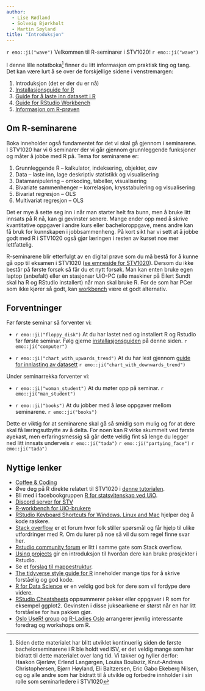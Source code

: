 ```yaml
---
author: 
  - Lise Rødland
  - Solveig Bjørkholt 
  - Martin Søyland
title: "Introduksjon"
---
```


`r emo::ji("wave")` Velkommen til R-seminarer i STV1020! `r emo::ji("wave")`

I denne lille notatboka^[Siden dette materialet har blitt utviklet kontinuerlig siden de første bachelorseminarene i R ble holdt ved ISV, er det veldig mange som har bidratt til dette materialet over lang tid. Vi takker og hyller derfor: Haakon Gjerløw, Erlend Langørgen, Louisa Boulaziz, Knut-Andreas Christophersen, Bjørn Høyland, Eli Baltzersen, Eric Gabo Ekeberg Nilsen, og og alle andre som har bidratt til å utvikle og forbedre innholder i sin rolle som seminarledere i STV1020] finner du litt informasjon om praktisk ting og tang. Det kan være lurt å se over de forskjellige sidene i venstremargen:

1. Introduksjon (det er der du er nå)
2. [Installasjonsguide for R](installasjon.qmd)
3. [Guide for å laste inn datasett i R](laste_data.qmd)
4. [Guide for RStudio Workbench](workbench.qmd)
5. [Informasjon om R-prøven](proveinfo.qmd)

## Om R-seminarene

Boka inneholder også fundamentet for det vi skal gå gjennom i seminarene. I STV1020 har vi 6 seminarer der vi går gjennom grunnleggende funksjoner og måter å jobbe med R på. Tema for seminarene er:

1. Grunnleggende R -- kalkulator, indeksering, objekter, osv
2. Data -- laste inn, lage deskriptiv statistikk og visualisering
3. Datamanipulering -- omkoding, tabeller, visualisering
4. Bivariate sammenhenger -- korrelasjon, krysstabulering og visualisering
5. Bivariat regresjon -- OLS
6. Multivariat regresjon -- OLS

Det er mye å sette seg inn i når man starter helt fra bunn, men å bruke litt innsats på R nå, kan gi gevinster senere. Mange ender opp med å skrive kvantitative oppgaver i andre kurs eller bacheloroppgave, mens andre kan få bruk for kunnskapen i jobbsammenheng. På kort sikt har vi sett at å jobbe godt med R i STV1020 også gjør læringen i resten av kurset noe mer lettfattelig.

R-seminarene blir etterfulgt av en digital prøve som du må bestå for å kunne gå opp til eksamen i STV1020 ([se emneside for STV1020](https://www.uio.no/studier/emner/sv/statsvitenskap/STV1020/)). Dersom du ikke består på første forsøk så får du et nytt forsøk. Man kan enten bruke egen laptop (anbefalt) eller en stasjonær UiO-PC (alle maskiner på Eilert Sundt skal ha R og RStudio installert) når man skal bruke R. For de som har PCer som ikke kjører så godt, kan [workbench](workbench.qmd) være et godt alternativ.


## Forventninger

Før første seminar så forventer vi:

-	`r emo::ji("floppy_disk")` At du har lastet ned og installert R og Rstudio før første seminar. Følg gjerne [installasjonsguiden](installasjon.qmd) på denne siden. `r emo::ji("computer")` 

-	`r emo::ji("chart_with_upwards_trend")`  At du har lest gjennom [guide for innlasting av datasett](laste_data.qmd) `r emo::ji("chart_with_downwards_trend")` 

Under seminarrekka forventer vi:

-	`r emo::ji("woman_student")` At du møter opp på seminar. `r emo::ji("man_student")`

-	`r emo::ji("books")` At du jobber med å løse oppgaver mellom seminarene. `r emo::ji("books")`

Dette er viktig for at seminarene skal gå så smidig som mulig og for at dere skal få læringsutbytte av å delta. For noen kan R virke skummelt ved første øyekast, men erfaringsmessig så går dette veldig fint så lenge du legger ned litt innsats underveis `r emo::ji("tada")` `r emo::ji("partying_face")` `r emo::ji("tada")`

## Nyttige lenker

- [Coffee & Coding](https://www.sv.uio.no/isv/english/research/courses/coffee-and-coding/)
- Øve deg på R direkte relatert til STV1020 i [denne tutorialen](https://shinyibv02.uio.no/content/28f2ac6a-7573-42df-99c5-be08fd17bac7).
- Bli med i facebookgruppen [R for statsvitenskap ved UiO](https://www.facebook.com/groups/427792970608618).
- [Discord server for STV](https://discord.gg/CAP9TbdWFa)
- [R-workbench for UiO-brukere](https://rstudio-workbench.uio.no/)
- [RStudio Keyboard Shortcuts for Windows, Linux and Mac](https://support.rstudio.com/hc/en-us/articles/200711853-Keyboard-Shortcuts)  hjelper deg å kode raskere.
- [Stack overflow](https://stackoverflow.com/questions/tagged/r) er et forum hvor folk stiller spørsmål og får hjelp til ulike utfordringer med R. Om du lurer på noe så vil du som regel finne svar her. 
- [Rstudio community forum](https://community.rstudio.com/) er litt i samme gate som Stack overflow. 
- [Using projects](https://support.rstudio.com/hc/en-us/articles/200526207-Using-Projects) gir en introduksjon til hvordan dere kan bruke prosjekter i Rstudio. 
- Se et [forslag til mappestruktur](https://nicercode.github.io/blog/2013-04-05-projects/).
- [The tidyverse style guide for R](https://style.tidyverse.org/) inneholder mange tips for å skrive forståelig og god kode. 
- [R for Data Science](https://r4ds.had.co.nz/) er en veldig god bok for dere som vil fordype dere videre. 
- [RStudio Cheatsheets](https://rstudio.com/resources/cheatsheets/) oppsummerer pakker eller oppgaver i R som for eksempel ggplot2. Gevinsten i disse juksearkene er størst når en har litt forståelse for hva pakken gjør.
- [Oslo UseR! group](https://www.meetup.com/Oslo-useR-Group/) og [R-Ladies Oslo](https://www.meetup.com/rladies-oslo/) arrangerer jevnlig interessante foredrag og workshops om R.
